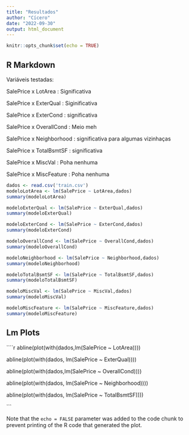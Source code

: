 ---
title: "Resultados"
author: "Cícero"
date: "2022-09-30"
output: html_document
---

```{r setup, include=FALSE}
knitr::opts_chunk$set(echo = TRUE)
```

## R Markdown

Variáveis testadas:

SalePrice x LotArea : Significativa

SalePrice x ExterQual : Siginificativa

SalePrice x ExterCond : significativa

SalePrice x OverallCond : Meio meh

SalePrice x Neighborhood : significativa para algumas vizinhaças

SalePrice x TotalBsmtSF : significativa

SalePrice x MiscVal : Poha nenhuma

SalePrice x MiscFeature : Poha nenhuma

```{r modelo}
dados <- read.csv('train.csv')
modeloLotArea <- lm(SalePrice ~ LotArea,dados)
summary(modeloLotArea)

modeloExterQual <- lm(SalePrice ~ ExterQual,dados)
summary(modeloExterQual)

modeloExterCond <- lm(SalePrice ~ ExterCond,dados)
summary(modeloExterCond)

modeloOverallCond <- lm(SalePrice ~ OverallCond,dados)
summary(modeloOverallCond)

modeloNeighborhood <- lm(SalePrice ~ Neighborhood,dados) 
summary(modeloNeighborhood)

modeloTotalBsmtSF <- lm(SalePrice ~ TotalBsmtSF,dados)
summary(modeloTotalBsmtSF)

modeloMiscVal <- lm(SalePrice ~ MiscVal,dados)
summary(modeloMiscVal)

modeloMiscFeature <- lm(SalePrice ~ MiscFeature,dados)
summary(modeloMiscFeature)

```



## Lm Plots


````{r pressure, echo=FALSE}

abline(plot(with(dados,lm(SalePrice ~ LotArea))))

abline(plot(with(dados, lm(SalePrice ~ ExterQual))))

abline(plot(with(dados,lm(SalePrice ~ OverallCond))))

abline(plot(with(dados, lm(SalePrice ~ Neighborhood))))

abline(plot(with(dados, lm(SalePrice ~ TotalBsmtSF))))



```

Note that the `echo = FALSE` parameter was added to the code chunk to prevent printing of the R code that generated the plot.
